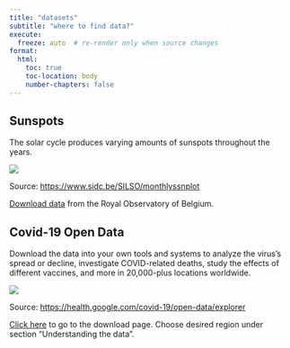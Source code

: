 ```yaml
---
title: "datasets"
subtitle: "where to find data?"
execute:
  freeze: auto  # re-render only when source changes
format:
  html:
    toc: true
    toc-location: body
    number-chapters: false
---
```


## Sunspots

The solar cycle produces varying amounts of sunspots throughout the years.

![](sunspot.png)

::: {.column-margin}
Source: <https://www.sidc.be/SILSO/monthlyssnplot>
:::

[Download data](https://www.sidc.be/SILSO/datafiles){target="_blank"} from the Royal Observatory of Belgium.

## Covid-19 Open Data

Download the data into your own tools and systems to analyze the virus’s spread or decline, investigate COVID-related deaths, study the effects of different vaccines, and more in 20,000-plus locations worldwide.

![](covid19-israel.png)

::: {.column-margin}
Source: <https://health.google.com/covid-19/open-data/explorer>
:::

[Click here](https://health.google.com/covid-19/open-data/raw-data?loc=IL){target="_blank"} to go to the download page. Choose desired region under section "Understanding the data".